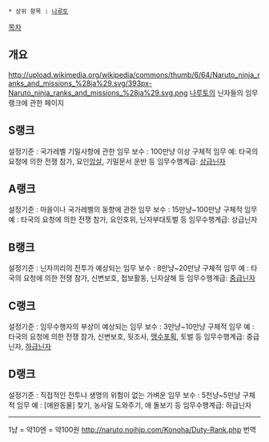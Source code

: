  * 상위 항목 : [[나루토]]
[[목차]]

== 개요 ==
http://upload.wikimedia.org/wikipedia/commons/thumb/6/64/Naruto_ninja_ranks_and_missions_%28ja%29.svg/393px-Naruto_ninja_ranks_and_missions_%28ja%29.svg.png
[[나루토]]의 닌자들의 임무랭크에 관한 페이지

== S랭크 ==
설정기준 : 국가레벨 기밀사항에 관한 임무
보수 : 100만냥 이상
구체적 임무 예: 타국의 요청에 의한 전쟁 참가, 요인[[암살]], 기밀문서 운반 등
임무수행계급: [[상급닌자]]

== A랭크 ==
설정기준 : 마을이나 국가레벨의 동향에 관한 임무
보수 : 15만냥~100만냥
구체적 임무 예 : 타국의 요청에 의한 전쟁 참가, 요인호위, 닌자부대토벌 등
임무수행계급: 상급닌자


== B랭크 ==
설정기준 : 닌자끼리의 전투가 예상되는 임무
보수 : 8만냥~20만냥
구체적 임무 예 : 타국의 요청에 의한 전쟁 참가, 신변보호, 첩보활동, 닌자살해 등
임무수행계급: [[중급닌자]]

== C랭크 ==
설정기준 : 임무수행자의 부상이 예상되는 임무
보수 : 3만냥~10만냥
구체적 임무 예 : 타국의 요청에 의한 전쟁 참가, 신변보호, 뒷조사, [[맹수]]포획, 토벌 등
임무수행계급: 중급닌자, [[하급닌자]]

== D랭크 ==
설정기준 : 직접적인 전투나 생명의 위험이 없는 가벼운 임무
보수 : 5천냥~5만냥
구체적 임무 예 : [애완동물] 찾기, 농사일 도와주기, 애 돌보기 등
임무수행계급: 하급닌자

----
1냥 = 약10엔 = 약100원
http://naruto.noihjp.com/Konoha/Duty-Rank.php 번역
